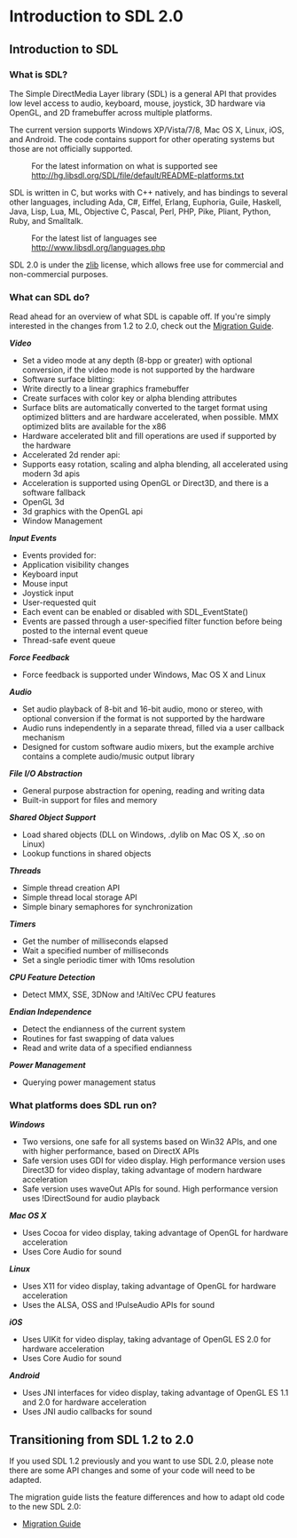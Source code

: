 <!-- pragma section-numbers 2 -->
<!-- pragma camelcase off -->

= Introduction to SDL 2.0 =


== Introduction to SDL ==
=== What is SDL? ===
The Simple DirectMedia Layer library (SDL) is a general API that provides low level access to audio, keyboard, mouse, joystick, 3D hardware via OpenGL, and 2D framebuffer across multiple platforms.

The current version supports Windows XP/Vista/7/8, Mac OS X, Linux, iOS, and Android. The code contains support for other operating systems but those are not officially supported.
: For the latest information on what is supported see http://hg.libsdl.org/SDL/file/default/README-platforms.txt

SDL is written in C, but works with C++ natively, and has bindings to several other languages, including Ada, C#, Eiffel, Erlang, Euphoria, Guile, Haskell, Java, Lisp, Lua, ML, Objective C, Pascal, Perl, PHP, Pike, Pliant, Python, Ruby, and Smalltalk.
: For the latest list of languages see http://www.libsdl.org/languages.php

SDL 2.0 is under the [http://www.zlib.net/zlib_license.html zlib] license, which allows free use for commercial and non-commercial purposes.  


=== What can SDL do? ===
Read ahead for an overview of what SDL is capable off. If you're simply interested in the changes from 1.2 to 2.0, check out the [[Migration Guide]].

''''' Video'''''

* Set a video mode at any depth (8-bpp or greater) with optional conversion, if the video mode is not supported by the hardware
* Software surface blitting:
* Write directly to a linear graphics framebuffer
* Create surfaces with color key or alpha blending attributes
* Surface blits are automatically converted to the target format using optimized blitters and are hardware accelerated, when possible. MMX optimized blits are available for the x86
* Hardware accelerated blit and fill operations are used if supported by the hardware
* Accelerated 2d render api:
* Supports easy rotation, scaling and alpha blending, all accelerated using modern 3d apis
* Acceleration is supported using OpenGL or Direct3D, and there is a software fallback
* OpenGL 3d
* 3d graphics with the OpenGL api
* Window Management

'''''Input Events'''''

* Events provided for:
* Application visibility changes
* Keyboard input
* Mouse input
* Joystick input
* User-requested quit
* Each event can be enabled or disabled with SDL_EventState()
* Events are passed through a user-specified filter function before being posted to the internal event queue
* Thread-safe event queue

''''' Force Feedback'''''

* Force feedback is supported under Windows, Mac OS X and Linux

'''''Audio'''''

* Set audio playback of 8-bit and 16-bit audio, mono or stereo, with optional conversion if the format is not supported by the hardware
* Audio runs independently in a separate thread, filled via a user callback mechanism
* Designed for custom software audio mixers, but the example archive contains a complete audio/music output library

'''''File I/O Abstraction'''''

* General purpose abstraction for opening, reading and writing data
* Built-in support for files and memory

'''''Shared Object Support'''''

* Load shared objects (DLL on Windows, .dylib on Mac OS X, .so on Linux)
* Lookup functions in shared objects

'''''Threads'''''

* Simple thread creation API
* Simple thread local storage API
* Simple binary semaphores for synchronization

'''''Timers'''''

* Get the number of milliseconds elapsed
* Wait a specified number of milliseconds
* Set a single periodic timer with 10ms resolution

'''''CPU Feature Detection'''''

* Detect MMX, SSE, 3DNow and !AltiVec CPU features

'''''Endian Independence'''''

* Detect the endianness of the current system
* Routines for fast swapping of data values
* Read and write data of a specified endianness

'''''Power Management'''''

* Querying power management status

=== What platforms does SDL run on? ===
'''''Windows'''''

* Two versions, one safe for all systems based on Win32 APIs, and one with higher performance, based on DirectX APIs
* Safe version uses GDI for video display. High performance version uses Direct3D for video display, taking advantage of modern hardware acceleration
* Safe version uses waveOut APIs for sound. High performance version uses !DirectSound for audio playback

'''''Mac OS X'''''

* Uses Cocoa for video display, taking advantage of OpenGL for hardware acceleration
* Uses Core Audio for sound

'''''Linux'''''

* Uses X11 for video display, taking advantage of OpenGL for hardware acceleration
* Uses the ALSA, OSS and !PulseAudio APIs for sound

'''''iOS'''''

* Uses UIKit for video display, taking advantage of OpenGL ES 2.0 for hardware acceleration
* Uses Core Audio for sound

'''''Android'''''

* Uses JNI interfaces for video display, taking advantage of OpenGL ES 1.1 and 2.0 for hardware acceleration
* Uses JNI audio callbacks for sound

== Transitioning from SDL 1.2 to 2.0 ==
If you used SDL 1.2 previously and you want to use SDL 2.0, please note there are some API changes and some of your code will need to be adapted.

The migration guide lists the feature differences and how to adapt old code to the new SDL 2.0:

* [[Migration Guide]]
